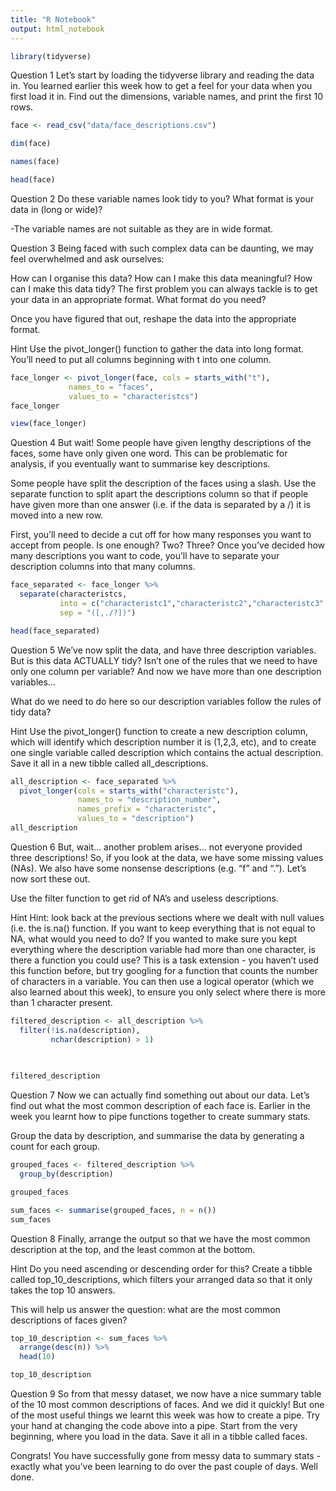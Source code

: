 ```yaml
---
title: "R Notebook"
output: html_notebook
---
```


```r
library(tidyverse)
```

Question 1
Let’s start by loading the tidyverse library and reading the data in. You learned earlier this week how to get a feel for your data when you first load it in. Find out the dimensions, variable names, and print the first 10 rows.

```r
face <- read_csv("data/face_descriptions.csv")

dim(face)

names(face)

head(face)
```

Question 2
Do these variable names look tidy to you? What format is your data in (long or wide)?

-The variable names are not suitable as they are in wide format.

Question 3
Being faced with such complex data can be daunting, we may feel overwhelmed and ask ourselves:

How can I organise this data?
How can I make this data meaningful?
How can I make this data tidy?
The first problem you can always tackle is to get your data in an appropriate format. What format do you need?

Once you have figured that out, reshape the data into the appropriate format.

Hint Use the pivot_longer() function to gather the data into long format. You’ll need to put all columns beginning with t into one column.

```r
face_longer <- pivot_longer(face, cols = starts_with("t"),
             names_to = "faces",
             values_to = "characteristcs")
face_longer
```

```r
view(face_longer)
```


Question 4
But wait! Some people have given lengthy descriptions of the faces, some have only given one word. This can be problematic for analysis, if you eventually want to summarise key descriptions.

Some people have split the description of the faces using a slash. Use the separate function to split apart the descriptions column so that if people have given more than one answer (i.e. if the data is separated by a /) it is moved into a new row.

First, you’ll need to decide a cut off for how many responses you want to accept from people. Is one enough? Two? Three? Once you’ve decided how many descriptions you want to code, you’ll have to separate your description columns into that many columns.

```r
face_separated <- face_longer %>%
  separate(characteristcs, 
           into = c("characteristc1","characteristc2","characteristc3" ), 
           sep = "([,./?])")

head(face_separated)
```


Question 5
We’ve now split the data, and have three description variables. But is this data ACTUALLY tidy? Isn’t one of the rules that we need to have only one column per variable? And now we have more than one description variables…

What do we need to do here so our description variables follow the rules of tidy data?

Hint Use the pivot_longer() function to create a new description column, which will identify which description number it is (1,2,3, etc), and to create one single variable called description which contains the actual description. Save it all in a new tibble called all_descriptions.

```r
all_description <- face_separated %>%
  pivot_longer(cols = starts_with("characteristc"),
               names_to = "description_number",
               names_prefix = "characteristc",
               values_to = "description")
all_description
```


Question 6
But, wait… another problem arises… not everyone provided three descriptions! So, if you look at the data, we have some missing values (NAs). We also have some nonsense descriptions (e.g. “f” and “.”). Let’s now sort these out.

Use the filter function to get rid of NA’s and useless descriptions.

Hint Hint: look back at the previous sections where we dealt with null values (i.e. the is.na() function. If you want to keep everything that is not equal to NA, what would you need to do? If you wanted to make sure you kept everything where the description variable had more than one character, is there a function you could use? This is a task extension - you haven’t used this function before, but try googling for a function that counts the number of characters in a variable. You can then use a logical operator (which we also learned about this week), to ensure you only select where there is more than 1 character present.

```r
filtered_description <- all_description %>%
  filter(!is.na(description),
         nchar(description) > 1)
  
  

filtered_description
```


Question 7
Now we can actually find something out about our data. Let’s find out what the most common description of each face is. Earlier in the week you learnt how to pipe functions together to create summary stats.

Group the data by description, and summarise the data by generating a count for each group.

```r
grouped_faces <- filtered_description %>%
  group_by(description)

grouped_faces
```

```r
sum_faces <- summarise(grouped_faces, n = n())
sum_faces
```


Question 8
Finally, arrange the output so that we have the most common description at the top, and the least common at the bottom.

Hint Do you need ascending or descending order for this? Create a tibble called top_10_descriptions, which filters your arranged data so that it only takes the top 10 answers.

This will help us answer the question: what are the most common descriptions of faces given?

```r
top_10_description <- sum_faces %>%
  arrange(desc(n)) %>%
  head(10)

top_10_description
```


Question 9
So from that messy dataset, we now have a nice summary table of the 10 most common descriptions of faces. And we did it quickly! But one of the most useful things we learnt this week was how to create a pipe. Try your hand at changing the code above into a pipe. Start from the very beginning, where you load in the data. Save it all in a tibble called faces.

Congrats! You have successfully gone from messy data to summary stats - exactly what you’ve been learning to do over the past couple of days. Well done.


























